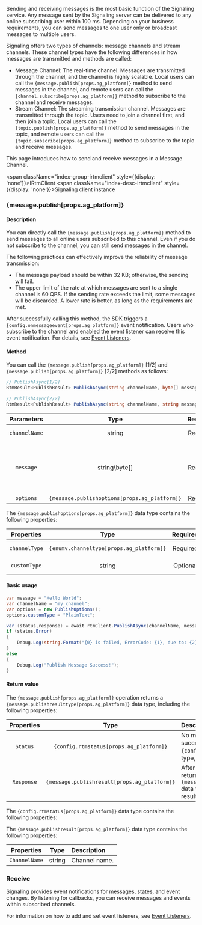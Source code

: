 
Sending and receiving messages is the most basic function of the Signaling service. Any message sent by the Signaling server can be delivered to any online subscribing user within 100 ms. Depending on your business requirements, you can send messages to one user only or broadcast messages to multiple users.

Signaling offers two types of channels: message channels and stream channels. These channel types have the following differences in how messages are transmitted and methods are called:
- Message Channel: The real-time channel. Messages are transmitted through the channel, and the channel is highly scalable. Local users can call the <code>{message.publish[props.ag_platform]}</code> method to send messages in the channel, and remote users can call the <code>{channel.subscribe[props.ag_platform]}</code> method to subscribe to the channel and receive messages.
- Stream Channel: The streaming transmission channel. Messages are transmitted through the topic. Users need to join a channel first, and then join a topic. Local users can call the <code>{topic.publish[props.ag_platform]}</code> method to send messages in the topic, and remote users can call the <code>{topic.subscribe[props.ag_platform]}</code> method to subscribe to the topic and receive messages.

This page introduces how to send and receive messages in a Message Channel.

<span className="index-group-irtmclient" style={{display: 'none'}}>IRtmClient</span>
<span className="index-desc-irtmclient" style={{display: 'none'}}>Signaling client instance</span>
### {message.publish[props.ag_platform]}

#### Description

<span className="index-desc-publish">You can directly call the <code>{message.publish[props.ag_platform]}</code> method to send messages to all online users subscribed to this channel. Even if you do not subscribe to the channel, you can still send messages in the channel.</span>

<Admonition type="info" title="Information">The following practices can effectively improve the reliability of message transmission:<ul><li>The message payload should be within 32 KB; otherwise, the sending will fail.</li><li>The upper limit of the rate at which messages are sent to a single channel is 60 QPS. If the sending rate exceeds the limit, some messages will be discarded. A lower rate is better, as long as the requirements are met.</li></ul></Admonition>

After successfully calling this method, the SDK triggers a <code>{config.onmessageevent[props.ag_platform]}</code> event notification. Users who subscribe to the channel and enabled the event listener can receive this event notification. For details, see <a href="#event-listeners">Event Listeners</a>.

#### Method

You can call the <code>{message.publish[props.ag_platform]}</code> [1/2] and <code>{message.publish[props.ag_platform]}</code> [2/2] methods as follows:

```csharp
// PublishAsync[1/2]
RtmResult<PublishResult> PublishAsync(string channelName, byte[] message, PublishOptions option);
```

```csharp
// PublishAsync[2/2]
RtmResult<PublishResult> PublishAsync(string channelName, string message, PublishOptions option);
```

| Parameters | Type | Required | Default | Description |
| :--------------: | :------------------------------------------------------------: | :------: | :----: | ---------------------------------------------------------------------------------------------------------------------------------------------------------------------- |
| `channelName` | string | Required | - | Channel name. You can only send messages to one channel at a time. |
| `message` | string\byte[] | Required | - | Message payload. You need to fill in string messages in the <code>{topic.publish[props.ag_platform]}</code>[1/2] method, and binary messages in the <code>{topic.publish[props.ag_platform]}</code>[2/2] method. |
| `options` | <code>{message.publishoptions[props.ag_platform]}</code> | Required | - | Message options. |

The <code>{message.publishoptions[props.ag_platform]}</code> data type contains the following properties:

| Properties | Type | Required | Default | Description |
| :----------: | :----: | :------: | :----: | ------------------------------------------------ |
| `channelType` | <code>{enumv.channeltype[props.ag_platform]}</code> | Required | - | Channel types. See <a href="#enumvchanneltypepropsag_platform"><code>{enumv.channeltype[props.ag_platform]}</code></a>. |
| `customType` | string | Optional | - | A user-defined field. Only supports string type. |

#### Basic usage

```csharp
var message = "Hello World";
var channelName = "my_channel";
var options = new PublishOptions();
options.customType = "PlainText";

var (status,response) = await rtmClient.PublishAsync(channelName, message, options);
if (status.Error)
{
    Debug.Log(string.Format("{0} is failed, ErrorCode: {1}, due to: {2}", status.Operation, status.ErrorCode, status.Reason));
}
else
{
    Debug.Log("Publish Message Success!");
}
```

#### Return value

The <code>{message.publish[props.ag_platform]}</code> operation returns a <code>{message.publishresulttype[props.ag_platform]}</code> data type, including the following properties:

| Properties | Type |  Description |
| :--------: | :-----------------------------------------------------------: | :------------------------------------------------------------------------------------------------------------------------------ |
|  `Status`  |   <code>{config.rtmstatus[props.ag_platform]}</code>    | No matter whether the operation is successful, this property returns a <code>{config.rtmstatus[props.ag_platform]}</code> data type, including the operation of the state.  |
| `Response` | <code>{message.publishresult[props.ag_platform]}</code> | After the operation succeeds, this property returns a <code>{message.publishresult[props.ag_platform]}</code> data type, which contains the execution result of this operation. |

The <code>{config.rtmstatus[props.ag_platform]}</code> data type contains the following properties:

<Status />

The <code>{message.publishresult[props.ag_platform]}</code> data type contains the following properties:

| Properties | Type |  Description |
| :-----------: | :-------------------------------------------------------: | :-------------------------------------------------------------- |
| `ChannelName` | string | Channel name. |

### Receive

Signaling provides event notifications for messages, states, and event changes. By listening for callbacks, you can receive messages and events within subscribed channels.

For information on how to add and set event listeners, see [Event Listeners](#event-listeners).